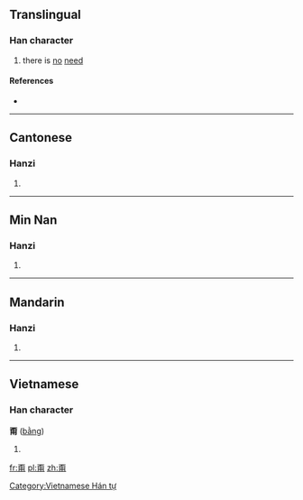 ==Translingual==

===Han character===
{{Han char|rn=101|rad=用|as=04|sn=9|four=1022<sub>7</sub>|canj=一火月手 (MFBQ)}}

# there is [[no]] [[need]]

====References====
* {{Han ref|kx=0756.051|dkj=21713|dj=1166.060|hdz=10025.110|uh=752D|ud=29997|bh=ACC7|bd=44231}}

----

==Cantonese==

===Hanzi===
{{yue-hanzi|jyut=|y=bang2}}

# {{defn|lang=yue|sort=用04}}

----

==Min Nan==

===Hanzi===
{{nan-hanzi|poj=bàng}}

# {{defn|lang=nan}}

----

==Mandarin==

===Hanzi===
{{cmn-hanzi|pin=[[béng]] ([[beng2]]), [[qì]] ([[qi4]])|wg=peng<sup>2</sup>, ch'i<sup>4</sup>}}

# {{defn|lang=cmn|sort=用04}}

----

==Vietnamese==

===Han character===
'''甭''' ([[bằng]])

# {{defn|lang=vi}}

[[Category:Vietnamese Hán tự]]

[[fr:甭]]
[[pl:甭]]
[[zh:甭]]